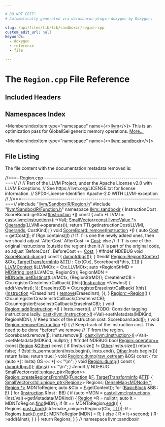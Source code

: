```yaml
---

# DO NOT EDIT!
# Automatically generated via docusaurus-plugin-doxygen by Doxygen.

slug: /api/files/lib/lib/sandboxir/region-cpp
custom_edit_url: null
keywords:
  - doxygen
  - reference
  - file

---
```





# The `Region.cpp` File Reference

<DoxygenPage pluginConfig={pluginConfig}>



## Included Headers

<IncludesList>
<IncludesListItem
  filePath="llvm/SandboxIR/Region.h"
  permalink="/docs/api/files/include/include/llvm/include/llvm/sandboxir/region-h"
  isLocal="true" />
<IncludesListItem
  filePath="llvm/SandboxIR/Function.h"
  permalink="/docs/api/files/include/include/llvm/include/llvm/sandboxir/function-h"
  isLocal="true" />
</IncludesList>

## Namespaces Index

<MembersIndex>

<MembersIndexItem
  type="namespace"
  name={<><a href="/docs/api/namespaces/llvm">llvm</a></>}>
This is an optimization pass for GlobalISel generic memory operations. <a href="/docs/api/namespaces/llvm/#details">More...</a>
</MembersIndexItem>

<MembersIndexItem
  type="namespace"
  name={<><a href="/docs/api/namespaces/llvm/sandboxir">llvm::sandboxir</a></>}>
</MembersIndexItem>

</MembersIndex>


## File Listing

The file content with the documentation metadata removed is:

<ProgramListing>

<Link id="l00001" /><CodeLine lineNumber="1"><span class="doxyHighlightComment">//===- Region.cpp ---------------------------------------------------------===//</span></CodeLine>
<Link id="l00002" /><CodeLine lineNumber="2"><span class="doxyHighlightComment">//</span></CodeLine>
<Link id="l00003" /><CodeLine lineNumber="3"><span class="doxyHighlightComment">// Part of the LLVM Project, under the Apache License v2.0 with LLVM Exceptions.</span></CodeLine>
<Link id="l00004" /><CodeLine lineNumber="4"><span class="doxyHighlightComment">// See https://llvm.org/LICENSE.txt for license information.</span></CodeLine>
<Link id="l00005" /><CodeLine lineNumber="5"><span class="doxyHighlightComment">// SPDX-License-Identifier: Apache-2.0 WITH LLVM-exception</span></CodeLine>
<Link id="l00006" /><CodeLine lineNumber="6"><span class="doxyHighlightComment">//</span></CodeLine>
<Link id="l00007" /><CodeLine lineNumber="7"><span class="doxyHighlightComment">//===----------------------------------------------------------------------===//</span></CodeLine>
<Link id="l00008" /><CodeLine lineNumber="8"></CodeLine>
<Link id="l00009" /><CodeLine lineNumber="9"><span class="doxyHighlightPreprocessor">#include &quot;<a href="/docs/api/files/include/include/llvm/include/llvm/sandboxir/region-h">llvm/SandboxIR/Region.h</a>&quot;</span></CodeLine>
<Link id="l00010" /><CodeLine lineNumber="10"><span class="doxyHighlightPreprocessor">#include &quot;<a href="/docs/api/files/include/include/llvm/include/llvm/sandboxir/function-h">llvm/SandboxIR/Function.h</a>&quot;</span></CodeLine>
<Link id="l00011" /><CodeLine lineNumber="11"></CodeLine>
<Link id="l00012" /><CodeLine lineNumber="12"><span class="doxyHighlightKeyword">namespace </span><span class="doxyHighlight"><a href="/docs/api/namespaces/llvm/sandboxir">llvm::sandboxir</a> &#123;</span></CodeLine>
<Link id="l00013" /><CodeLine lineNumber="13"></CodeLine>
<Link id="l00014" /><CodeLine lineNumber="14"><span class="doxyHighlight">InstructionCost ScoreBoard::getCost(<a href="/docs/api/classes/llvm/sandboxir/instruction">Instruction</a> &#42;<a href="/docs/api/files/lib/lib/support/md5-cpp/#ac0eafdc9ee161b71e7af98af736952fd">I</a>)</span><span class="doxyHighlightKeyword"> const </span><span class="doxyHighlight">&#123;</span></CodeLine>
<Link id="l00015" /><CodeLine lineNumber="15"><span class="doxyHighlight">  </span><span class="doxyHighlightKeyword">auto</span><span class="doxyHighlight"> &#42;LLVMI = <a href="/docs/api/namespaces/llvm/#ac4fc845f5ed92de63cd4474f128f5fc5">cast&lt;llvm::Instruction&gt;</a>(<a href="/docs/api/files/lib/lib/support/md5-cpp/#ac0eafdc9ee161b71e7af98af736952fd">I</a>-&gt;Val);</span></CodeLine>
<Link id="l00016" /><CodeLine lineNumber="16"><span class="doxyHighlight">  <a href="/docs/api/namespaces/llvm/#a8fc529c79977cdd01e187986f960a07f">SmallVector&lt;const llvm::Value &#42;&gt;</a> <a href="/docs/api/files/lib/lib/codegen/mirnamerpass-cpp/#a05e4be4ec3e2c3587dda0e376bb6822c">Operands</a>(LLVMI-&gt;operands());</span></CodeLine>
<Link id="l00017" /><CodeLine lineNumber="17"><span class="doxyHighlight">  </span><span class="doxyHighlightKeywordFlow">return</span><span class="doxyHighlight"> TTI.getInstructionCost(LLVMI, <a href="/docs/api/files/lib/lib/codegen/mirnamerpass-cpp/#a05e4be4ec3e2c3587dda0e376bb6822c">Operands</a>, CostKind);</span></CodeLine>
<Link id="l00018" /><CodeLine lineNumber="18"><span class="doxyHighlight">&#125;</span></CodeLine>
<Link id="l00019" /><CodeLine lineNumber="19"></CodeLine>
<Link id="l00020" /><CodeLine lineNumber="20" lineLink="/docs/api/classes/llvm/sandboxir/scoreboard/#a1de5ee937293f78e8d3862b50ff44530"><span class="doxyHighlightKeywordType">void</span><span class="doxyHighlight"> <a href="/docs/api/classes/llvm/sandboxir/scoreboard/#a1de5ee937293f78e8d3862b50ff44530">ScoreBoard::remove</a>(<a href="/docs/api/classes/llvm/sandboxir/instruction">Instruction</a> &#42;<a href="/docs/api/files/lib/lib/support/md5-cpp/#ac0eafdc9ee161b71e7af98af736952fd">I</a>) &#123;</span></CodeLine>
<Link id="l00021" /><CodeLine lineNumber="21"><span class="doxyHighlight">  </span><span class="doxyHighlightKeyword">auto</span><span class="doxyHighlight"> <a href="/docs/api/namespaces/llvm/#a19921a3ceb99548f498d3df118eda9ed">Cost</a> = getCost(<a href="/docs/api/files/lib/lib/support/md5-cpp/#ac0eafdc9ee161b71e7af98af736952fd">I</a>);</span></CodeLine>
<Link id="l00022" /><CodeLine lineNumber="22"><span class="doxyHighlight">  </span><span class="doxyHighlightKeywordFlow">if</span><span class="doxyHighlight"> (Rgn.contains(<a href="/docs/api/files/lib/lib/support/md5-cpp/#ac0eafdc9ee161b71e7af98af736952fd">I</a>))</span></CodeLine>
<Link id="l00023" /><CodeLine lineNumber="23"><span class="doxyHighlight">    </span><span class="doxyHighlightComment">// If &#96;I&#96; is one the newly added ones, then we should adjust &#96;AfterCost&#96;</span></CodeLine>
<Link id="l00024" /><CodeLine lineNumber="24"><span class="doxyHighlight">    AfterCost -= <a href="/docs/api/namespaces/llvm/#a19921a3ceb99548f498d3df118eda9ed">Cost</a>;</span></CodeLine>
<Link id="l00025" /><CodeLine lineNumber="25"><span class="doxyHighlight">  </span><span class="doxyHighlightKeywordFlow">else</span></CodeLine>
<Link id="l00026" /><CodeLine lineNumber="26"><span class="doxyHighlight">    </span><span class="doxyHighlightComment">// If &#96;I&#96; is one of the original instructions (outside the region) then it</span></CodeLine>
<Link id="l00027" /><CodeLine lineNumber="27"><span class="doxyHighlight">    </span><span class="doxyHighlightComment">// is part of the original code, so adjust &#96;BeforeCost&#96;.</span></CodeLine>
<Link id="l00028" /><CodeLine lineNumber="28"><span class="doxyHighlight">    BeforeCost += <a href="/docs/api/namespaces/llvm/#a19921a3ceb99548f498d3df118eda9ed">Cost</a>;</span></CodeLine>
<Link id="l00029" /><CodeLine lineNumber="29"><span class="doxyHighlight">&#125;</span></CodeLine>
<Link id="l00030" /><CodeLine lineNumber="30"></CodeLine>
<Link id="l00031" /><CodeLine lineNumber="31"><span class="doxyHighlightPreprocessor">#ifndef NDEBUG</span></CodeLine>
<Link id="l00032" /><CodeLine lineNumber="32" lineLink="/docs/api/classes/llvm/sandboxir/scoreboard/#a4d0b257d1589b3f20b7606e839ad884f"><span class="doxyHighlightKeywordType">void</span><span class="doxyHighlight"> <a href="/docs/api/classes/llvm/sandboxir/scoreboard/#a4d0b257d1589b3f20b7606e839ad884f">ScoreBoard::dump</a>()</span><span class="doxyHighlightKeyword"> const </span><span class="doxyHighlight">&#123; <a href="/docs/api/classes/llvm/sandboxir/scoreboard/#a4d0b257d1589b3f20b7606e839ad884f">dump</a>(<a href="/docs/api/namespaces/llvm/#a7c46c742c31be54870e2038048e6b391">dbgs</a>()); &#125;</span></CodeLine>
<Link id="l00033" /><CodeLine lineNumber="33"><span class="doxyHighlightPreprocessor">#endif</span></CodeLine>
<Link id="l00034" /><CodeLine lineNumber="34"></CodeLine>
<Link id="l00035" /><CodeLine lineNumber="35" lineLink="/docs/api/classes/llvm/sandboxir/region/#a8533fbc97a477c3f6a68cbef21bcb811"><span class="doxyHighlight"><a href="/docs/api/classes/llvm/sandboxir/region/#a8533fbc97a477c3f6a68cbef21bcb811">Region::Region</a>(<a href="/docs/api/classes/llvm/sandboxir/context">Context</a> &amp;Ctx, <a href="/docs/api/classes/llvm/targettransforminfo">TargetTransformInfo</a> &amp;<a href="/docs/api/namespaces/llvm/#aa0d69e81725c10fa5407f0bf34462068">TTI</a>)</span></CodeLine>
<Link id="l00036" /><CodeLine lineNumber="36"><span class="doxyHighlight">    : Ctx(Ctx), Scoreboard(&#42;this, <a href="/docs/api/namespaces/llvm/#aa0d69e81725c10fa5407f0bf34462068">TTI</a>) &#123;</span></CodeLine>
<Link id="l00037" /><CodeLine lineNumber="37"><span class="doxyHighlight">  <a href="/docs/api/classes/llvm/llvmcontext">LLVMContext</a> &amp;LLVMCtx = Ctx.LLVMCtx;</span></CodeLine>
<Link id="l00038" /><CodeLine lineNumber="38"><span class="doxyHighlight">  </span><span class="doxyHighlightKeyword">auto</span><span class="doxyHighlight"> &#42;RegionStrMD = <a href="/docs/api/classes/llvm/mdstring/#affbb7e2e9ad8d18114816f2443d672b9">MDString::get</a>(LLVMCtx, RegionStr);</span></CodeLine>
<Link id="l00039" /><CodeLine lineNumber="39"><span class="doxyHighlight">  RegionMDN = <a href="/docs/api/classes/llvm/mdnode/#a21a975fd58c287a6ca3f1c89c048e7d3">MDNode::getDistinct</a>(LLVMCtx, &#123;RegionStrMD&#125;);</span></CodeLine>
<Link id="l00040" /><CodeLine lineNumber="40"></CodeLine>
<Link id="l00041" /><CodeLine lineNumber="41"><span class="doxyHighlight">  CreateInstCB = Ctx.registerCreateInstrCallback(</span></CodeLine>
<Link id="l00042" /><CodeLine lineNumber="42"><span class="doxyHighlight">      &#91;</span><span class="doxyHighlightKeyword">this</span><span class="doxyHighlight">&#93;(<a href="/docs/api/classes/llvm/sandboxir/instruction">Instruction</a> &#42;NewInst) &#123; <a href="/docs/api/classes/llvm/sandboxir/region/#a6522c81e20bf4f16dac8c95cfb8d074f">add</a>(NewInst); &#125;);</span></CodeLine>
<Link id="l00043" /><CodeLine lineNumber="43"><span class="doxyHighlight">  EraseInstCB = Ctx.registerEraseInstrCallback(</span></CodeLine>
<Link id="l00044" /><CodeLine lineNumber="44"><span class="doxyHighlight">      &#91;</span><span class="doxyHighlightKeyword">this</span><span class="doxyHighlight">&#93;(<a href="/docs/api/classes/llvm/sandboxir/instruction">Instruction</a> &#42;ErasedInst) &#123; <a href="/docs/api/classes/llvm/sandboxir/region/#a786d3636c1e318fb00ee0ac1d8b3ca16">remove</a>(ErasedInst); &#125;);</span></CodeLine>
<Link id="l00045" /><CodeLine lineNumber="45"><span class="doxyHighlight">&#125;</span></CodeLine>
<Link id="l00046" /><CodeLine lineNumber="46"></CodeLine>
<Link id="l00047" /><CodeLine lineNumber="47" lineLink="/docs/api/classes/llvm/sandboxir/region/#ad8dbbba504b405133c4b083d21ed2ff3"><span class="doxyHighlight"><a href="/docs/api/classes/llvm/sandboxir/region/#ad8dbbba504b405133c4b083d21ed2ff3">Region::~Region</a>() &#123;</span></CodeLine>
<Link id="l00048" /><CodeLine lineNumber="48"><span class="doxyHighlight">  Ctx.unregisterCreateInstrCallback(CreateInstCB);</span></CodeLine>
<Link id="l00049" /><CodeLine lineNumber="49"><span class="doxyHighlight">  Ctx.unregisterEraseInstrCallback(EraseInstCB);</span></CodeLine>
<Link id="l00050" /><CodeLine lineNumber="50"><span class="doxyHighlight">&#125;</span></CodeLine>
<Link id="l00051" /><CodeLine lineNumber="51"></CodeLine>
<Link id="l00052" /><CodeLine lineNumber="52" lineLink="/docs/api/classes/llvm/sandboxir/region/#a6522c81e20bf4f16dac8c95cfb8d074f"><span class="doxyHighlightKeywordType">void</span><span class="doxyHighlight"> <a href="/docs/api/classes/llvm/sandboxir/region/#a6522c81e20bf4f16dac8c95cfb8d074f">Region::add</a>(<a href="/docs/api/classes/llvm/sandboxir/instruction">Instruction</a> &#42;<a href="/docs/api/files/lib/lib/support/md5-cpp/#ac0eafdc9ee161b71e7af98af736952fd">I</a>) &#123;</span></CodeLine>
<Link id="l00053" /><CodeLine lineNumber="53"><span class="doxyHighlight">  Insts.insert(<a href="/docs/api/files/lib/lib/support/md5-cpp/#ac0eafdc9ee161b71e7af98af736952fd">I</a>);</span></CodeLine>
<Link id="l00054" /><CodeLine lineNumber="54"><span class="doxyHighlight">  </span><span class="doxyHighlightComment">// TODO: Consider tagging instructions lazily.</span></CodeLine>
<Link id="l00055" /><CodeLine lineNumber="55"><span class="doxyHighlight">  <a href="/docs/api/namespaces/llvm/#ac4fc845f5ed92de63cd4474f128f5fc5">cast&lt;llvm::Instruction&gt;</a>(<a href="/docs/api/files/lib/lib/support/md5-cpp/#ac0eafdc9ee161b71e7af98af736952fd">I</a>-&gt;Val)-&gt;setMetadata(MDKind, RegionMDN);</span></CodeLine>
<Link id="l00056" /><CodeLine lineNumber="56"><span class="doxyHighlight">  </span><span class="doxyHighlightComment">// Keep track of the instruction cost.</span></CodeLine>
<Link id="l00057" /><CodeLine lineNumber="57"><span class="doxyHighlight">  Scoreboard.add(<a href="/docs/api/files/lib/lib/support/md5-cpp/#ac0eafdc9ee161b71e7af98af736952fd">I</a>);</span></CodeLine>
<Link id="l00058" /><CodeLine lineNumber="58"><span class="doxyHighlight">&#125;</span></CodeLine>
<Link id="l00059" /><CodeLine lineNumber="59"></CodeLine>
<Link id="l00060" /><CodeLine lineNumber="60" lineLink="/docs/api/classes/llvm/sandboxir/region/#a786d3636c1e318fb00ee0ac1d8b3ca16"><span class="doxyHighlightKeywordType">void</span><span class="doxyHighlight"> <a href="/docs/api/classes/llvm/sandboxir/region/#a786d3636c1e318fb00ee0ac1d8b3ca16">Region::remove</a>(<a href="/docs/api/classes/llvm/sandboxir/instruction">Instruction</a> &#42;<a href="/docs/api/files/lib/lib/support/md5-cpp/#ac0eafdc9ee161b71e7af98af736952fd">I</a>) &#123;</span></CodeLine>
<Link id="l00061" /><CodeLine lineNumber="61"><span class="doxyHighlight">  </span><span class="doxyHighlightComment">// Keep track of the instruction cost. This need to be done &#42;before&#42; we remove</span></CodeLine>
<Link id="l00062" /><CodeLine lineNumber="62"><span class="doxyHighlight">  </span><span class="doxyHighlightComment">// &#96;I&#96; from the region.</span></CodeLine>
<Link id="l00063" /><CodeLine lineNumber="63"><span class="doxyHighlight">  Scoreboard.remove(<a href="/docs/api/files/lib/lib/support/md5-cpp/#ac0eafdc9ee161b71e7af98af736952fd">I</a>);</span></CodeLine>
<Link id="l00064" /><CodeLine lineNumber="64"></CodeLine>
<Link id="l00065" /><CodeLine lineNumber="65"><span class="doxyHighlight">  Insts.remove(<a href="/docs/api/files/lib/lib/support/md5-cpp/#ac0eafdc9ee161b71e7af98af736952fd">I</a>);</span></CodeLine>
<Link id="l00066" /><CodeLine lineNumber="66"><span class="doxyHighlight">  <a href="/docs/api/namespaces/llvm/#ac4fc845f5ed92de63cd4474f128f5fc5">cast&lt;llvm::Instruction&gt;</a>(<a href="/docs/api/files/lib/lib/support/md5-cpp/#ac0eafdc9ee161b71e7af98af736952fd">I</a>-&gt;Val)-&gt;setMetadata(MDKind, </span><span class="doxyHighlightKeyword">nullptr</span><span class="doxyHighlight">);</span></CodeLine>
<Link id="l00067" /><CodeLine lineNumber="67"><span class="doxyHighlight">&#125;</span></CodeLine>
<Link id="l00068" /><CodeLine lineNumber="68"></CodeLine>
<Link id="l00069" /><CodeLine lineNumber="69"><span class="doxyHighlightPreprocessor">#ifndef NDEBUG</span></CodeLine>
<Link id="l00070" /><CodeLine lineNumber="70" lineLink="/docs/api/classes/llvm/sandboxir/region/#a70065f6bc15429a70ceb4f71e4c2db1f"><span class="doxyHighlightKeywordType">bool</span><span class="doxyHighlight"> <a href="/docs/api/classes/llvm/sandboxir/region/#a70065f6bc15429a70ceb4f71e4c2db1f">Region::operator==</a>(</span><span class="doxyHighlightKeyword">const</span><span class="doxyHighlight"> <a href="/docs/api/classes/llvm/sandboxir/region/#a8533fbc97a477c3f6a68cbef21bcb811">Region</a> &amp;<a href="/docs/api/namespaces/llvm/#a9eb4f5b98b70ee4fab9614ed58282c1fa6311ae17c1ee52b36e68aaf4ad066387">Other</a>)</span><span class="doxyHighlightKeyword"> const </span><span class="doxyHighlight">&#123;</span></CodeLine>
<Link id="l00071" /><CodeLine lineNumber="71"><span class="doxyHighlight">  </span><span class="doxyHighlightKeywordFlow">if</span><span class="doxyHighlight"> (Insts.size() != <a href="/docs/api/namespaces/llvm/#a9eb4f5b98b70ee4fab9614ed58282c1fa6311ae17c1ee52b36e68aaf4ad066387">Other</a>.Insts.size())</span></CodeLine>
<Link id="l00072" /><CodeLine lineNumber="72"><span class="doxyHighlight">    </span><span class="doxyHighlightKeywordFlow">return</span><span class="doxyHighlight"> </span><span class="doxyHighlightKeyword">false</span><span class="doxyHighlight">;</span></CodeLine>
<Link id="l00073" /><CodeLine lineNumber="73"><span class="doxyHighlight">  </span><span class="doxyHighlightKeywordFlow">if</span><span class="doxyHighlight"> (!std::is&#95;permutation(Insts.begin(), Insts.end(), <a href="/docs/api/namespaces/llvm/#a9eb4f5b98b70ee4fab9614ed58282c1fa6311ae17c1ee52b36e68aaf4ad066387">Other</a>.Insts.begin()))</span></CodeLine>
<Link id="l00074" /><CodeLine lineNumber="74"><span class="doxyHighlight">    </span><span class="doxyHighlightKeywordFlow">return</span><span class="doxyHighlight"> </span><span class="doxyHighlightKeyword">false</span><span class="doxyHighlight">;</span></CodeLine>
<Link id="l00075" /><CodeLine lineNumber="75"><span class="doxyHighlight">  </span><span class="doxyHighlightKeywordFlow">return</span><span class="doxyHighlight"> </span><span class="doxyHighlightKeyword">true</span><span class="doxyHighlight">;</span></CodeLine>
<Link id="l00076" /><CodeLine lineNumber="76"><span class="doxyHighlight">&#125;</span></CodeLine>
<Link id="l00077" /><CodeLine lineNumber="77"></CodeLine>
<Link id="l00078" /><CodeLine lineNumber="78" lineLink="/docs/api/classes/llvm/sandboxir/region/#addfeeda184155e6fb492d582254302a5"><span class="doxyHighlightKeywordType">void</span><span class="doxyHighlight"> <a href="/docs/api/classes/llvm/sandboxir/region/#a1625959e5118314896bc4a37b0c87756">Region::dump</a>(<a href="/docs/api/classes/llvm/raw-ostream">raw&#95;ostream</a> &amp;OS)</span><span class="doxyHighlightKeyword"> const </span><span class="doxyHighlight">&#123;</span></CodeLine>
<Link id="l00079" /><CodeLine lineNumber="79"><span class="doxyHighlight">  </span><span class="doxyHighlightKeywordFlow">for</span><span class="doxyHighlight"> (</span><span class="doxyHighlightKeyword">auto</span><span class="doxyHighlight"> &#42;<a href="/docs/api/files/lib/lib/support/md5-cpp/#ac0eafdc9ee161b71e7af98af736952fd">I</a> : Insts)</span></CodeLine>
<Link id="l00080" /><CodeLine lineNumber="80"><span class="doxyHighlight">    OS &lt;&lt; &#42;<a href="/docs/api/files/lib/lib/support/md5-cpp/#ac0eafdc9ee161b71e7af98af736952fd">I</a> &lt;&lt; </span><span class="doxyHighlightStringLiteral">&quot;\\n&quot;</span><span class="doxyHighlight">;</span></CodeLine>
<Link id="l00081" /><CodeLine lineNumber="81"><span class="doxyHighlight">&#125;</span></CodeLine>
<Link id="l00082" /><CodeLine lineNumber="82"></CodeLine>
<Link id="l00083" /><CodeLine lineNumber="83" lineLink="/docs/api/classes/llvm/sandboxir/region/#a1625959e5118314896bc4a37b0c87756"><span class="doxyHighlightKeywordType">void</span><span class="doxyHighlight"> <a href="/docs/api/classes/llvm/sandboxir/region/#a1625959e5118314896bc4a37b0c87756">Region::dump</a>()</span><span class="doxyHighlightKeyword"> const </span><span class="doxyHighlight">&#123;</span></CodeLine>
<Link id="l00084" /><CodeLine lineNumber="84"><span class="doxyHighlight">  <a href="/docs/api/classes/llvm/sandboxir/region/#a1625959e5118314896bc4a37b0c87756">dump</a>(<a href="/docs/api/namespaces/llvm/#a7c46c742c31be54870e2038048e6b391">dbgs</a>());</span></CodeLine>
<Link id="l00085" /><CodeLine lineNumber="85"><span class="doxyHighlight">  <a href="/docs/api/namespaces/llvm/#a7c46c742c31be54870e2038048e6b391">dbgs</a>() &lt;&lt; </span><span class="doxyHighlightStringLiteral">&quot;\\n&quot;</span><span class="doxyHighlight">;</span></CodeLine>
<Link id="l00086" /><CodeLine lineNumber="86"><span class="doxyHighlight">&#125;</span></CodeLine>
<Link id="l00087" /><CodeLine lineNumber="87"><span class="doxyHighlightPreprocessor">#endif </span><span class="doxyHighlightComment">// NDEBUG</span></CodeLine>
<Link id="l00088" /><CodeLine lineNumber="88"></CodeLine>
<Link id="l00089" /><CodeLine lineNumber="89"><span class="doxyHighlight"><a href="/docs/api/classes/llvm/smallvector">SmallVector&lt;std::unique&#95;ptr&lt;Region&gt;</a>&gt;</span></CodeLine>
<Link id="l00090" /><CodeLine lineNumber="90" lineLink="/docs/api/classes/llvm/sandboxir/region/#a8a8865325da7e23f2f527bb04e1a26d6"><span class="doxyHighlight"><a href="/docs/api/classes/llvm/sandboxir/region/#a8a8865325da7e23f2f527bb04e1a26d6">Region::createRegionsFromMD</a>(<a href="/docs/api/classes/llvm/sandboxir/function">Function</a> &amp;<a href="/docs/api/files/lib/lib/support/md5-cpp/#a96d73bbd7af15cb1fc38c3f4a3bd82e9">F</a>, <a href="/docs/api/classes/llvm/targettransforminfo">TargetTransformInfo</a> &amp;<a href="/docs/api/namespaces/llvm/#aa0d69e81725c10fa5407f0bf34462068">TTI</a>) &#123;</span></CodeLine>
<Link id="l00091" /><CodeLine lineNumber="91"><span class="doxyHighlight">  <a href="/docs/api/classes/llvm/smallvector">SmallVector&lt;std::unique&#95;ptr&lt;Region&gt;</a>&gt; Regions;</span></CodeLine>
<Link id="l00092" /><CodeLine lineNumber="92"><span class="doxyHighlight">  <a href="/docs/api/classes/llvm/densemap">DenseMap&lt;MDNode &#42;, Region &#42;&gt;</a> MDNToRegion;</span></CodeLine>
<Link id="l00093" /><CodeLine lineNumber="93"><span class="doxyHighlight">  </span><span class="doxyHighlightKeyword">auto</span><span class="doxyHighlight"> &amp;Ctx = <a href="/docs/api/files/lib/lib/support/md5-cpp/#a96d73bbd7af15cb1fc38c3f4a3bd82e9">F</a>.getContext();</span></CodeLine>
<Link id="l00094" /><CodeLine lineNumber="94"><span class="doxyHighlight">  </span><span class="doxyHighlightKeywordFlow">for</span><span class="doxyHighlight"> (<a href="/docs/api/namespaces/llvm/sandboxir/#a60f87746e4945fda7ea3d5a983c9b62c">BasicBlock</a> &amp;BB : <a href="/docs/api/files/lib/lib/support/md5-cpp/#a96d73bbd7af15cb1fc38c3f4a3bd82e9">F</a>) &#123;</span></CodeLine>
<Link id="l00095" /><CodeLine lineNumber="95"><span class="doxyHighlight">    </span><span class="doxyHighlightKeywordFlow">for</span><span class="doxyHighlight"> (<a href="/docs/api/classes/llvm/sandboxir/instruction">Instruction</a> &amp;Inst : BB) &#123;</span></CodeLine>
<Link id="l00096" /><CodeLine lineNumber="96"><span class="doxyHighlight">      </span><span class="doxyHighlightKeywordFlow">if</span><span class="doxyHighlight"> (</span><span class="doxyHighlightKeyword">auto</span><span class="doxyHighlight"> &#42;MDN = <a href="/docs/api/namespaces/llvm/#ac4fc845f5ed92de63cd4474f128f5fc5">cast&lt;llvm::Instruction&gt;</a>(Inst.Val)-&gt;getMetadata(MDKind)) &#123;</span></CodeLine>
<Link id="l00097" /><CodeLine lineNumber="97"><span class="doxyHighlight">        <a href="/docs/api/classes/llvm/sandboxir/region/#a8533fbc97a477c3f6a68cbef21bcb811">Region</a> &#42;R = </span><span class="doxyHighlightKeyword">nullptr</span><span class="doxyHighlight">;</span></CodeLine>
<Link id="l00098" /><CodeLine lineNumber="98"><span class="doxyHighlight">        </span><span class="doxyHighlightKeyword">auto</span><span class="doxyHighlight"> It = MDNToRegion.<a href="/docs/api/classes/llvm/densemapbase/#a0c047f127ed4380a6f383d70bec4eb94">find</a>(MDN);</span></CodeLine>
<Link id="l00099" /><CodeLine lineNumber="99"><span class="doxyHighlight">        </span><span class="doxyHighlightKeywordFlow">if</span><span class="doxyHighlight"> (It == MDNToRegion.<a href="/docs/api/classes/llvm/densemapbase/#a65520b9c67759099e313d0f4e7b5ff9e">end</a>()) &#123;</span></CodeLine>
<Link id="l00100" /><CodeLine lineNumber="100"><span class="doxyHighlight">          Regions.<a href="/docs/api/classes/llvm/smallvectortemplatebase/#af42bfbc067df27c19ee2fc859df58799">push&#95;back</a>(std::make&#95;unique&lt;Region&gt;(Ctx, <a href="/docs/api/namespaces/llvm/#aa0d69e81725c10fa5407f0bf34462068">TTI</a>));</span></CodeLine>
<Link id="l00101" /><CodeLine lineNumber="101"><span class="doxyHighlight">          R = Regions.<a href="/docs/api/classes/llvm/smallvectortemplatecommon/#acd9e771a3296c6b24146955754620557">back</a>().get();</span></CodeLine>
<Link id="l00102" /><CodeLine lineNumber="102"><span class="doxyHighlight">          MDNToRegion&#91;MDN&#93; = R;</span></CodeLine>
<Link id="l00103" /><CodeLine lineNumber="103"><span class="doxyHighlight">        &#125; </span><span class="doxyHighlightKeywordFlow">else</span><span class="doxyHighlight"> &#123;</span></CodeLine>
<Link id="l00104" /><CodeLine lineNumber="104"><span class="doxyHighlight">          R = It-&gt;second;</span></CodeLine>
<Link id="l00105" /><CodeLine lineNumber="105"><span class="doxyHighlight">        &#125;</span></CodeLine>
<Link id="l00106" /><CodeLine lineNumber="106"><span class="doxyHighlight">        R-&gt;add(&amp;Inst);</span></CodeLine>
<Link id="l00107" /><CodeLine lineNumber="107"><span class="doxyHighlight">      &#125;</span></CodeLine>
<Link id="l00108" /><CodeLine lineNumber="108"><span class="doxyHighlight">    &#125;</span></CodeLine>
<Link id="l00109" /><CodeLine lineNumber="109"><span class="doxyHighlight">  &#125;</span></CodeLine>
<Link id="l00110" /><CodeLine lineNumber="110"><span class="doxyHighlight">  </span><span class="doxyHighlightKeywordFlow">return</span><span class="doxyHighlight"> Regions;</span></CodeLine>
<Link id="l00111" /><CodeLine lineNumber="111"><span class="doxyHighlight">&#125;</span></CodeLine>
<Link id="l00112" /><CodeLine lineNumber="112"></CodeLine>
<Link id="l00113" /><CodeLine lineNumber="113"><span class="doxyHighlight">&#125; </span><span class="doxyHighlightComment">// namespace llvm::sandboxir</span></CodeLine>

</ProgramListing>


</DoxygenPage>
